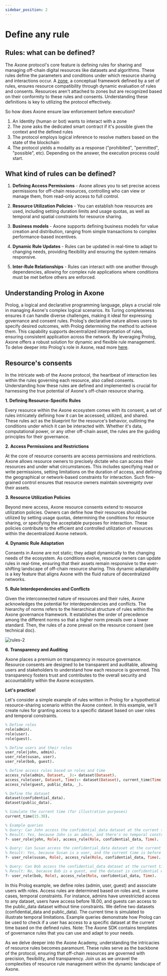 ```yaml
---
sidebar_position: 2
---
```


# Define any rule

## Rules: what can be defined?

The Axone protocol's core feature is defining rules for sharing and managing off-chain digital resources like datasets and algorithms. These rules define the parameters and conditions under which resource sharing and interactions occur. A [zone](../../whitepaper/solution#zone-overview), a conceptual framework defined by a set of rules, ensures resource compatibility through dynamic evaluation of rules and consents. Resources aren't attached to zones but are recognized based on their conformity to these rules and consents. Understanding these definitions is key to utilizing the protocol effectively.

So how does Axone ensure law enforcement before execution?

1. An Identity (human or bot) wants to interact with a zone
2. The zone asks the dedicated smart contract if it's possible given the context and the defined rules
3. The protocol employs logical inference to resolve matters based on the state of the blockchain
4. The protocol yields a modality as a response ("prohibited", "permitted", "possible", etc). Depending on the answer, the execution process could start.

## What kind of rules can be defined?

1.  **Defining Access Permissions** - Axone allows you to set precise access permissions for off-chain resources, controlling who can view or manage them, from read-only access to full control.

2.  **Resource Utilization Policies** - You can establish how resources are used, including setting duration limits and usage quotas, as well as temporal and spatial constraints for resource sharing.

3.  **Business models** - Axone supports defining business models for value creation and distribution, ranging from simple transactions to complex performance-based incentives.

4.  **Dynamic Rule Updates** - Rules can be updated in real-time to adapt to changing needs, providing flexibility and ensuring the system remains responsive.

5.  **Inter-Rule Relationships** - Rules can interact with one another through dependencies, allowing for complex rule applications where conditions must be met before others are enforced.

## Understanding Prolog in Axone

Prolog, a logical and declarative programming language, plays a crucial role in managing Axone's complex logical scenarios. Its Turing completeness ensures it can handle diverse challenges, making it ideal for expressing governance and consent rules. Prolog's declarative nature allows users to specify desired outcomes, with Prolog determining the method to achieve them. This capability supports decentralized interpretation of rules, ensuring consistent application across the network. By leveraging Prolog, Axone offers a robust solution for dynamic and flexible rule management. To delve deeper into Prolog's role in Axone, read more [here](../../tutorials/prolog-1).

## Resource's consents

In the intricate web of the Axone protocol, the heartbeat of interaction lies within the rules governing each resource, also called consents. Understanding how these rules are defined and implemented is crucial for harnessing the true potential of Axone's off-chain resource sharing.

**1. Defining Resource-Specific Rules**

Every resource within the Axone ecosystem comes with its consent, a set of rules intricately defining how it can be accessed, utilized, and shared. These rules act as the blueprint for the resource's behavior, outlining the conditions under which it can be interacted with. Whether it's data, computational power, or any other off-chain asset, the rules are the guiding principles for their governance.

**2. Access Permissions and Restrictions**

At the core of resource consents are access permissions and restrictions. Axone allows resource owners to precisely dictate who can access their resources and under what circumstances. This includes specifying read or write permissions, setting limitations on the duration of access, and defining the geographical or network-based constraints for interaction. Such fine-grained control ensures that resource owners maintain sovereignty over their assets.

**3. Resource Utilization Policies**

Beyond mere access, Axone resource consents extend to resource utilization policies. Owners can define how their resources should be utilized by setting usage quotas, determining the conditions for resource sharing, or specifying the acceptable purposes for interaction. These policies contribute to the efficient and controlled utilization of resources within the decentralized Axone network.

**4. Dynamic Rule Adaptation**

Consents in Axone are not static; they adapt dynamically to the changing needs of the ecosystem. As conditions evolve, resource owners can update rules in real-time, ensuring that their assets remain responsive to the ever-shifting landscape of off-chain resource sharing. This dynamic adaptability is a key feature that aligns Axone with the fluid nature of decentralized networks.

**5. Rule Interdependencies and Conflicts**

Given the interconnected nature of resources and their rules, Axone acknowledges the potential for interdependencies and conflicts. The hierarchy of norms refers to the hierarchical structure of rules within the Axone governance framework. It establishes the order of precedence among the different norms so that a higher norm prevails over a lower standard. Then, the rules of a zone prevail on the resource consent (see technical doc).

![rules-2](/img/content/academy/rules-2.webp)

**6. Transparency and Auditing**

Axone places a premium on transparency in resource governance. Resource consents are designed to be transparent and auditable, allowing users and stakeholders to understand how each resource is governed. This transparency fosters trust and contributes to the overall security and accountability within the Axone ecosystem.

**Let's practice!**

Let's consider a simple example of rules written in Prolog for a hypothetical resource-sharing scenario within the Axone context. In this example, we'll create rules for granting access to a specific dataset based on user roles and temporal constraints.

```prolog
% Define roles
role(admin).
role(user).
role(guest).

% Define users and their roles
user_role(john, admin).
user_role(susan, user).
user_role(bob, guest).

% Define access rules based on roles and time
access_rule(admin, Dataset, _):- dataset(Dataset).
access_rule(user, Dataset, Time):- dataset(Dataset), current_time(Time), Time < 18.00.
access_rule(guest, public_data, _).

% Define the dataset
dataset(confidential_data).
dataset(public_data).

% Simulate the current time (for illustration purposes)
current_time(15.30).

% Example queries
% Query: Can John access the confidential_data dataset at the current time?
% Result: Yes, because John is an admin, and there's no temporal constraint for admins.
?- user_role(john, Role), access_rule(Role, confidential_data, Time).

% Query: Can Susan access the confidential_data dataset at the current time?
% Result: Yes, because Susan is a user, and the current time is before 18.00.
?- user_role(susan, Role), access_rule(Role, confidential_data, Time).

% Query: Can Bob access the confidential_data dataset at the current time?
% Result: No, because Bob is a guest, and the dataset is confidential with no specified temporal constraint for guests.
?- user_role(bob, Role), access_rule(Role, confidential_data, Time).
```

In this Prolog example, we define roles (admin, user, guest) and associate users with roles.
Access rules are determined based on roles and, in some cases, temporal constraints. For instance, admins have unrestricted access to any dataset, users have access before 18.00, and guests can access to the public_data dataset without time constraints.
We define two datasets (confidential_data and public_data).
The current time is simulated to illustrate temporal limitations.
Example queries demonstrate how Prolog can be used to check if a user has access to a specific dataset at the current time based on the defined rules.
Note: The Axone SDK contains templates of governance rules that you can use and adapt to your needs.

As we delve deeper into the Axone Academy, understanding the intricacies of resource rules becomes paramount. These rules serve as the backbone of the protocol, ensuring that off-chain resources are governed with precision, flexibility, and transparency. Join us as we unravel the complexities of resource rule management within the dynamic landscape of Axone.
